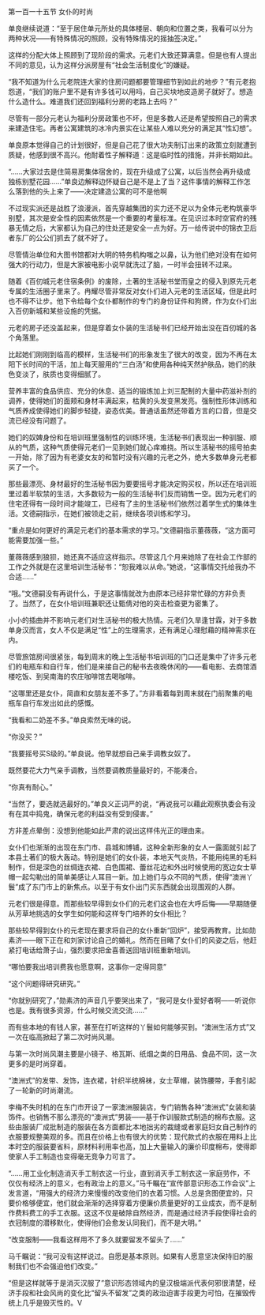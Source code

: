

第一百一十五节 女仆的时尚

单良继续说道：“至于居住单元所处的具体楼层、朝向和位置之类，我看可以分为两种状况――有特殊情况的照顾，没有特殊情况的摇抽签决定。”

这样的分配大体上照顾到了现阶段的需求。元老们大致还算满意。但是也有人提出不同的意见，认为这样分派房屋有“社会生活制度化”的嫌疑。

“我不知道为什么元老院连大家的住房问题都要管理细节到如此的地步？”有元老抱怨道，“我们的账户里不是有许多钱可以用吗，自己买块地皮造房子就好了。想造什么造什么。难道我们还回到福利分房的老路上去吗？”

尽管有一部分元老认为福利分房政策也不坏，但是多数人还是希望按照自己的需求来建造住宅。再者公寓建筑的冰冷内景实在让某些人难以充分的满足其“性幻想”。

单良原本觉得自己的计划很好，但是自己花了很大功夫制订出来的政策立刻就遭到质疑，他感到很不高兴。他耐着性子解释道：这是临时性的措施，并非长期如此。

“……大家过去是住简易房集体宿舍的，现在升级成了公寓，以后当然会再升级成独栋别墅花园……”单良边解释边怀疑自己是不是上了当？这件事情的解释工作怎么落到他的头上来了――决定建造公寓的可不是他啊

不过现实派还是战胜了浪漫派，首先穿越集团的实力还不足以为全体元老构筑豪华别墅，其次是安全性的因素依然是一个重要的考量标准。在见识过本时空官府的残暴无情之后，大家都认为自己的住处还是安全一点为好。万一给传说中的锦衣卫后者东厂的公公们抓去了就不好了。

尽管情治单位和大图书馆都对大明的特务机构嗤之以鼻，认为他们绝对没有在如何强大的行动力，但是大家被电影小说早就洗过了脑，一时半会扭转不过来。

随着《百仞城元老住宿条例》的废除，土著的生活秘书堂而皇之的侵入到原先元老专属的生活圈子里来了。冉耀尽管非常反对女仆们进入元老的生活区域，但是此时也不得不让步。他下令给每个女仆都制作的专门的身份证件和狗牌，作为女仆们出入百仞新城和某些设施的凭据。

元老的房子还没盖起来，但是穿着女仆装的生活秘书们已经开始出没在百仞城的各个角落里。

比起她们刚刚到临高的模样，生活秘书们的形象发生了很大的改变，因为不再在太阳下长时间的干活，加上每天服用的“三白汤”和使用各种纯天然护肤品，她们的肤色变淡了，肤质也变得细腻了。

营养丰富的食品供应、充分的休息、适当的锻炼加上刘三配制的大量中药滋补剂的调养，使得她们的面颊和身材丰满起来，枯黄的头发变黑发亮。强制性形体训练和气质养成使得她们的脚步轻捷，姿态优美。普通话虽然还带着方言的口音，但是交流已经没有问题了。

她们的奴婢身份和在培训班里强制性的训练环境，生活秘书们表现出一种驯服、顺从的气质，这种气质使得元老们一见到她们就心痒难挠。所以生活秘书的摇号拍卖一开始，除了因为有老婆女友的和暂时没有兴趣的元老之外，绝大多数单身元老都买了一个。

那些最漂亮、身材最好的生活秘书因为要要摇号才能决定购买权，所以还在培训班里过着半软禁的生活，大多数较为一般的生活秘书们反而销售一空。因为元老们的住宅还得有一段时间才能竣工，已经有了主的生活秘书们依然过着学生式的集体生活。文德嗣指示，在她们被领走之前，继续各项训练和学习。

“重点是如何更好的满足元老们的基本需求的学习。”文德嗣指示董薇薇，“这方面可能需要加强一些。”

董薇薇感到狼狈，她还真不适应这样指示。尽管这几个月来她除了在社会工作部的工作之外就是在这里培训生活秘书：“恕我难以从命。”她说，“这事情交托给我办不合适……”

“哦。”文德嗣没有再说什么，于是这事情就改为由原本已经非常忙碌的方非负责了。当然了，在女仆培训班兼职还让甄倩对他的突击检查更为密集了。

小小的插曲并不影响元老们对生活秘书的极大热情。元老们久旱逢甘霖，对于多数单身汉而言，女人不仅是满足“性”上的生理需求，还有满足心理慰藉的精神需求在内。

尽管旅馆房间很紧张，每到周末的晚上生活秘书培训班的门口还是集中了许多元老们的电瓶车和自行车，他们是来接自己的秘书去夜晚休闲的――看电影、去商馆酒楼吃饭、到吴南海的农庄咖啡馆去喝咖啡。

“这哪里还是女仆，简直和女朋友差不多了。”方非看着每到周末就在门前聚集的电瓶车自行车发出如此的感慨。

“我看和二奶差不多。”单良索然无味的说。

“你没买？”

“我要摇号买S级的。”单良说。他早就想自己亲手调教女奴了。

既然要花大力气亲手调教，当然要调教质量最好的，不能凑合。

“你真有耐心。”

“当然了，要选就选最好的。”单良义正词严的说，“再说我可以藉此观察执委会有没有在其中捣鬼，确保元老的利益没有受到侵害。”

方非差点晕倒：没想到他能如此严肃的说出这样伟光正的理由来。

女仆们也渐渐的出现在东门市、县城和博铺，这种全新形象的女人一露面就引起了本县土著们的极大轰动。特别是她们的女仆装，本地天气炎热，不能用纯黑的毛料制作，但是深色的丝绸连衣裙、白色围裙、蕾丝花边和外出时候使用的宽边女士草帽一起勾勒出的简单美感让人耳目一新。加上她们与众不同的气质，使得“澳洲丫鬟”成了东门市上的新焦点。以至于有女仆出门买东西就会出现围观的人群。

元老们很是得意。而那些较早得到女仆们的元老们这会也在大呼后悔――早期随便从芳草地挑选的女学生如何能和这样专门培养的女仆相比？

那些较早得到女仆的元老现在要求将自己的女仆重新“回炉”，接受再教育。比如勋素济――眼下正在和刘家讨论自己的婚礼。然而在目睹了女仆们的风姿之后，他赶紧打电话给萧子山，强烈要求把金喜善送回培训班重新培训。

“哪怕要我出培训费我也愿意啊，这事你一定得同意”

“这个问题得研究研究。”

“你就别研究了，”勋素济的声音几乎要哭出来了，“我可是女仆爱好者啊――听说你也是。我有很多资源，什么时候交流交流……”

而有些本地的有钱人家，甚至在打听这样的丫鬟如何能够买到。“澳洲生活方式”又一次在临高掀起了第二次时尚风潮。

与第一次时尚风潮主要是小镜子、格瓦斯、纸烟之类的日用品、食品不同，这一次更多的是时尚穿着。

“澳洲式”的发带、发饰，连衣裙，针织半统棉袜，女士草帽，装饰腰带，手套引起了一轮新的时尚潮流。

李梅不失时机的在东门市开设了一家澳洲服装店，专门销售各种“澳洲式”女装和装饰件。也销售不那么漂亮的“澳洲式”男装――基于作训服款式制造的棉布衣服。这些由服装厂成批制造的服装在各方面都比本地拙劣的裁缝或者家庭妇女自己制作的衣服要规整美观的多。而且在价格上也有很大的优势：现代款式的衣服在用料上比本时空的服装要省料，原材料利用率也高，加上大量输入的廉价印度棉布，使得即使家人手工制造也变得毫无竞争力可言了。

“……用工业化制造消灭手工制衣这一行业，直到消灭手工制衣这一家庭劳作，不仅仅有经济上的意义，也有政治上的意义。”马千瞩在“宣传部意识形态工作会议”上发言道，“用强大的经济力来慢慢的改变他们的衣着习惯。人总是贪图便宜的，只要价格够便宜，他们就会渐渐的选择穿着方便廉价质量更好的工业成衣，而不是制作费料费工的手工衣服。这这不仅是破除自然经济，而是通过经济手段使得社会的衣冠制度的潜移默化，使得他们会愈发认同我们，而不是大明。”

“改变服制――我看这样用不了多久就要留发不留头了……”

马千瞩说：“我可没有这样说过。自愿是基本原则。如果有人愿意坚决保持旧的服制我们也不会强迫他们改变。”

“但是这样就等于是消灭汉服了”意识形态领域内的皇汉极端派代表何邪很清楚，经济手段和社会风尚的变化比“留头不留发”之类的政治迫害手段更为可怕，在摧毁传统上几乎是毁灭性的。V


